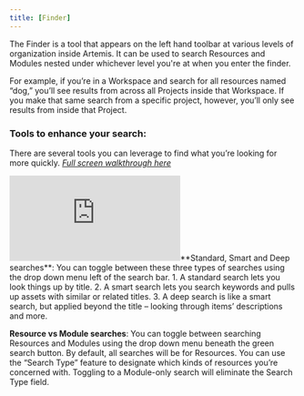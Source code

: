 ```yaml
---
title: [Finder]
---
```

The Finder is a tool that appears on the left hand toolbar at various levels of organization inside Artemis. It can be used to search Resources and Modules nested under whichever level you're at when you enter the finder.

For example, if you’re in a Workspace and search for all resources named “dog,” you’ll see results from across all Projects inside that Workspace. If you make that same search from a specific project, however, you’ll only see results from inside that Project.

### Tools to enhance your search:
There are several tools you can leverage to find what you’re looking for more quickly.
*[Full screen walkthrough here](https://app.supademo.com/demo/uqzy4Jk92spuAYcxjhGYj)*

<iframe src="https://app.supademo.com/embed/uqzy4Jk92spuAYcxjhGYj" frameborder="0" webkitallowfullscreen="true" mozallowfullscreen="true" allowfullscreen style={{"width":"719px","height":"500px","border":"none"}}></iframe>**Standard, Smart and Deep searches**: You can toggle between these three types of searches using the drop down menu left of the search bar. 
1.	A standard search lets you look things up by title.
2.	A smart search lets you search keywords and pulls up assets with similar or related titles.
3.	A deep search is like a smart search, but applied beyond the title – looking through items’ descriptions and more.

**Resource vs Module searches**: You can toggle between searching Resources and Modules using the drop down menu beneath the green search button. By default, all searches will be for Resources. You can use the “Search Type” feature to designate which kinds of resources you’re concerned with. Toggling to a Module-only search will eliminate the Search Type field. 

